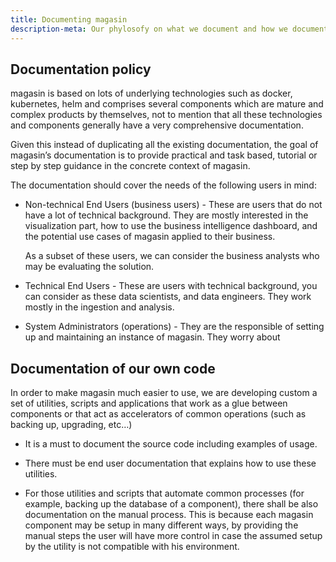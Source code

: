 ```yaml
---
title: Documenting magasin
description-meta: Our phylosofy on what we document and how we document it.
---
```


## Documentation policy

magasin is based on lots of underlying technologies such as docker, kubernetes, helm and comprises several components which are mature and complex products by themselves, not to mention that all these technologies and components generally have a very comprehensive documentation. 

Given this instead of duplicating all the existing documentation, the goal of magasin's documentation is to provide practical and task based, tutorial or step by step guidance in the concrete context of magasin. 

The documentation should cover the needs of the following users in mind:

* Non-technical End Users (business users) - These are users that do not have a lot of technical background. They are mostly interested in the visualization part, how to use the business intelligence dashboard, and the potential use cases of magasin applied to their business.  
    
    As a subset of these users, we can consider the business analysts who may be evaluating the solution.  

* Technical End Users - These are users with technical background, you can consider as these data scientists, and data engineers. They work mostly in the ingestion and analysis. 

* System Administrators (operations) - They are the responsible of setting up and maintaining an instance of magasin. They worry about 

## Documentation of our own code 

In order to make magasin much easier to use, we are developing custom a set of utilities, scripts and applications that work as a glue between components or that act as accelerators of common operations (such as backing up, upgrading, etc...)

* It is a must to document the source code including examples of usage.

* There must be end user documentation that explains how to use these utilities.

* For those utilities and scripts that automate common processes (for example, backing up the database of a component), there shall be also documentation on the manual process. This is because each magasin component may be setup in many different ways, by providing the manual steps the user will have more control in case the assumed setup by the utility is not compatible with his environment.
